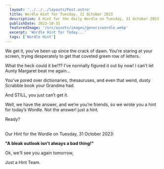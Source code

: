 ```yaml
---
  layout: '../../../layouts/Post.astro'
  title: Wordle Hint for Tuesday, 31 October 2023
  description: A Hint for the daily Wordle on Tuesday, 31 October 2023
  publishDate: 2023-10-31
  featuredImage: '/src/assets/images/genericwordle.webp'
  excerpt: 'Wordle Hint for Today...'
  tags: ['Wordle Hint']
---
```


  We get it, you’ve been up since the crack of dawn. You’re staring at your screen, trying desperately to get that coveted green row of letters. 

  What the heck could it be!??
  I’ve normally figured it out by now!
  I can’t let Aunty Margaret beat me again… 

  You’ve pored over dictionaries, thesauruses, and even that weird, dusty Scrabble book your Grandma had.

  And STILL, you just can’t get it. 

  Well, we have the answer, and we’re you’re friends, so we wrote you a hint for today’s Wordle.
  Not the answer! just a hint. 

  Ready?<br /><br />

  Our Hint for the Wordle on Tuesday, 31 October 2023:

  **"A bleak outlook isn't always a bad thing!"**

  Ok, we'll see you again tomorrow, 

  Just a Hint Team.
  